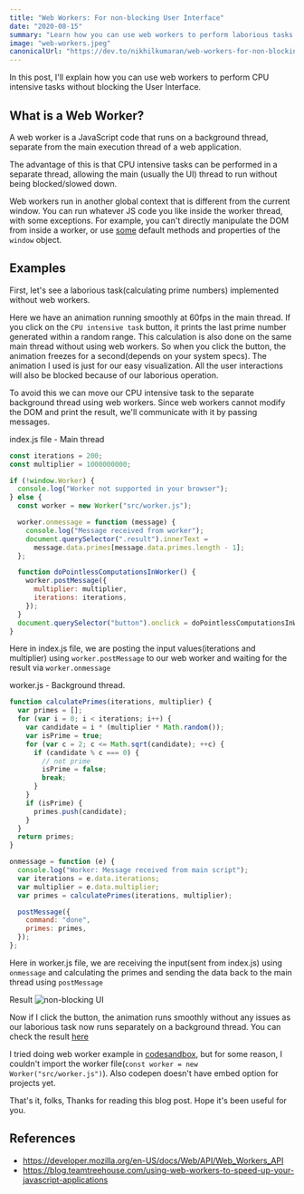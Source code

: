 ```yaml
---
title: "Web Workers: For non-blocking User Interface"
date: "2020-08-15"
summary: "Learn how you can use web workers to perform laborious tasks in a background thread without blocking the User Interface."
image: "web-workers.jpeg"
canonicalUrl: "https://dev.to/nikhilkumaran/web-workers-for-non-blocking-user-interface-i1a"
---
```



In this post, I'll explain how you can use web workers to perform CPU intensive tasks without blocking the User Interface.

## What is a Web Worker?

A web worker is a JavaScript code that runs on a background thread, separate from the main execution thread of a web application.

The advantage of this is that CPU intensive tasks can be performed in a separate thread, allowing the main (usually the UI) thread to run without being blocked/slowed down.

Web workers run in another global context that is different from the current window. You can run whatever JS code you like inside the worker thread, with some exceptions. For example, you can't directly manipulate the DOM from inside a worker, or use [some](https://developer.mozilla.org/en-US/docs/Web/API/Web_Workers_API/Functions_and_classes_available_to_workers) default methods and properties of the `window` object.

## Examples

First, let's see a laborious task(calculating prime numbers) implemented without web workers.

<Codesandbox src="https://codesandbox.io/embed/user-interface-wo-web-worker-xs7pr" />

Here we have an animation running smoothly at 60fps in the main thread. If you click on the `CPU intensive task` button, it prints the last prime number generated within a random range.
This calculation is also done on the same main thread without using web workers. So when you click the button, the animation freezes for a second(depends on your system specs).
The animation I used is just for our easy visualization. All the user interactions will also be blocked because of our laborious operation.

To avoid this we can move our CPU intensive task to the separate background thread using web workers. Since web workers cannot modify the DOM and print the result, we'll communicate with it by passing messages.

index.js file - Main thread

```javascript
const iterations = 200;
const multiplier = 1000000000;

if (!window.Worker) {
  console.log("Worker not supported in your browser");
} else {
  const worker = new Worker("src/worker.js");

  worker.onmessage = function (message) {
    console.log("Message received from worker");
    document.querySelector(".result").innerText =
      message.data.primes[message.data.primes.length - 1];
  };

  function doPointlessComputationsInWorker() {
    worker.postMessage({
      multiplier: multiplier,
      iterations: iterations,
    });
  }
  document.querySelector("button").onclick = doPointlessComputationsInWorker;
}
```

Here in index.js file, we are posting the input values(iterations and multiplier) using `worker.postMessage` to our web worker and waiting for the result via `worker.onmessage`

worker.js - Background thread.

```javascript
function calculatePrimes(iterations, multiplier) {
  var primes = [];
  for (var i = 0; i < iterations; i++) {
    var candidate = i * (multiplier * Math.random());
    var isPrime = true;
    for (var c = 2; c <= Math.sqrt(candidate); ++c) {
      if (candidate % c === 0) {
        // not prime
        isPrime = false;
        break;
      }
    }
    if (isPrime) {
      primes.push(candidate);
    }
  }
  return primes;
}

onmessage = function (e) {
  console.log("Worker: Message received from main script");
  var iterations = e.data.iterations;
  var multiplier = e.data.multiplier;
  var primes = calculatePrimes(iterations, multiplier);

  postMessage({
    command: "done",
    primes: primes,
  });
};
```

Here in worker.js file, we are receiving the input(sent from index.js) using `onmessage` and calculating the primes and sending the data back to the main thread using `postMessage`

Result
![non-blocking UI](https://dev-to-uploads.s3.amazonaws.com/i/yzfgkvoy3c6d34ifocah.gif)

Now if I click the button, the animation runs smoothly without any issues as our laborious task now runs separately on a background thread.
You can check the result [here](https://codepen.io/NikhilKumaran/project/full/AOjQYm)

I tried doing web worker example in [codesandbox](https://codesandbox.io/s/with-web-worker-0s3q7), but for some reason, I couldn't import the worker file(`const worker = new Worker("src/worker.js")`). Also codepen doesn't have embed option for projects yet.

That's it, folks, Thanks for reading this blog post. Hope it's been useful for you.

## References

- https://developer.mozilla.org/en-US/docs/Web/API/Web_Workers_API
- https://blog.teamtreehouse.com/using-web-workers-to-speed-up-your-javascript-applications
